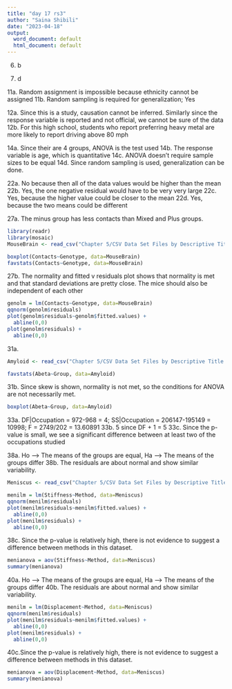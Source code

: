 ```yaml
---
title: "day 17 rs3"
author: "Saina Shibili"
date: "2023-04-18"
output:
  word_document: default
  html_document: default
---
```

6. b

7. d

11a. Random assignment is impossible because ethnicity cannot be assigned
11b. Random sampling is required for generalization; Yes

12a. Since this is a study, causation cannot be inferred. Similarly since the response variable is reported and not official, we cannot be sure of the data
12b. For this high school, students who report preferring heavy metal are more likely to report driving above 80 mph

14a. Since their are 4 groups, ANOVA is the test used
14b. The response variable is age, which is quantitative
14c. ANOVA doesn't require sample sizes to be equal
14d. Since random sampling is used, generalization can be done.

22a. No because then all of the data values would be higher than the mean
22b. Yes, the one negative residual would have to be very very large
22c. Yes, because the higher value could be closer to the mean
22d. Yes, because the two means could be different

27a. The minus group has less contacts than Mixed and Plus groups.
``` r
library(readr)
library(mosaic)
MouseBrain <- read_csv("Chapter 5/CSV Data Set Files by Descriptive Title - Chapter 5/MouseBrain.csv")

boxplot(Contacts~Genotype, data=MouseBrain)
favstats(Contacts~Genotype, data=MouseBrain)
```
27b. The normality and fitted v residuals plot shows that normality is met and that standard deviations are pretty close. The mice should also be independent of each other
``` r
genolm = lm(Contacts~Genotype, data=MouseBrain)
qqnorm(genolm$residuals)
plot(genolm$residuals~genolm$fitted.values) + 
  abline(0,0)
plot(genolm$residuals) +
  abline(0,0)
```

31a.
``` r
Amyloid <- read_csv("Chapter 5/CSV Data Set Files by Descriptive Title - Chapter 5/Amyloid.csv")

favstats(Abeta~Group, data=Amyloid)
```
31b. Since skew is shown, normality is not met, so the conditions for ANOVA are not necessarily met.
``` r
boxplot(Abeta~Group, data=Amyloid)
```

33a. DF|Occupation = 972-968 = 4; SS|Occupation = 206147-195149 = 10998; F = 2749/202 = 13.60891
33b. 5 since DF + 1 = 5
33c. Since the p-value is small, we see a significant difference between at least two of the occupations studied

38a. Ho --> The means of the groups are equal, Ha --> The means of the groups differ
38b. The residuals are about normal and show similar variability.
``` r
Meniscus <- read_csv("Chapter 5/CSV Data Set Files by Descriptive Title - Chapter 5/Meniscus.csv")

menilm = lm(Stiffness~Method, data=Meniscus)
qqnorm(menilm$residuals)
plot(menilm$residuals~menilm$fitted.values) + 
  abline(0,0)
plot(menilm$residuals) +
  abline(0,0)
```
38c. Since the p-value is relatively high, there is not evidence to suggest a difference between methods in this dataset.
``` r
menianova = aov(Stiffness~Method, data=Meniscus)
summary(menianova)
```

40a. Ho --> The means of the groups are equal, Ha --> The means of the groups differ
40b. The residuals are about normal and show similar variability.
``` r
menilm = lm(Displacement~Method, data=Meniscus)
qqnorm(menilm$residuals)
plot(menilm$residuals~menilm$fitted.values) + 
  abline(0,0)
plot(menilm$residuals) +
  abline(0,0)
```
40c.Since the p-value is relatively high, there is not evidence to suggest a difference between methods in this dataset.
``` r
menianova = aov(Displacement~Method, data=Meniscus)
summary(menianova)
```